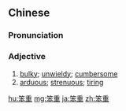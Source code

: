 ==Chinese==
{{zh-forms}}

===Pronunciation===
{{zh-pron
|m=bènzhòng
|c=ban6 zung6
|cat=a
}}

===Adjective===
{{zh-adj}}

# [[bulky]]; [[unwieldy]]; [[cumbersome]]
# [[arduous]]; [[strenuous]]; [[tiring]]

{{zh-cat|Advanced}}

[[hu:笨重]]
[[mg:笨重]]
[[ja:笨重]]
[[zh:笨重]]